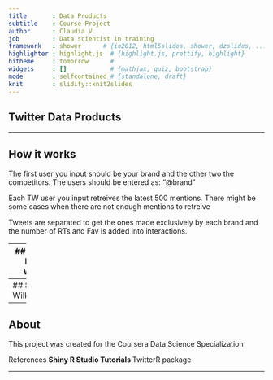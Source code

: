 ```yaml
---
title       : Data Products
subtitle    : Course Project
author      : Claudia V
job         : Data scientist in training
framework   : shower      # {io2012, html5slides, shower, dzslides, ...}
highlighter : highlight.js  # {highlight.js, prettify, highlight}
hitheme     : tomorrow      # 
widgets     : []            # {mathjax, quiz, bootstrap}
mode        : selfcontained # {standalone, draft}
knit        : slidify::knit2slides
---
```


## Twitter Data Products 

--- 

## How it works
The first user you input should be your brand and the other two the competitors. The users should be entered as: “@brand”

Each TW user you input retreives the latest 500 mentions*. *There might be some cases when there are not enough mentions to retreive

Tweets are separated to get the ones made exclusively by each brand and the number of RTs and Fav is added into interactions. 

--- 
## Slide 3
Hello World 

--- 
## Slide 4
Wilkommen

--- 
## About

This project was created for the Coursera Data Science Specialization

References
**Shiny R Studio Tutorials
**TwitterR package


--- 

